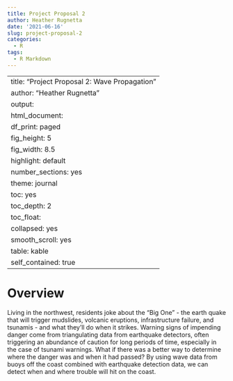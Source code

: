 ```yaml
---
title: Project Proposal 2
author: Heather Rugnetta
date: '2021-06-16'
slug: project-proposal-2
categories:
  - R
tags:
  - R Markdown
---
```


---
title: "Project Proposal 2: Wave Propagation"
author: "Heather Rugnetta"
output:
 html_document:
    df_print: paged
    fig_height: 5
    fig_width: 8.5
    highlight: default
    number_sections: yes
    theme: journal
    toc: yes
    toc_depth: 2
    toc_float:
      collapsed: yes
      smooth_scroll: yes
    table: kable
    self_contained: true
---

# Overview

<!--- I think this is ok in principle; however, I'd like to learn a bit more about the data. There are likely some very complicated pieces here that will be hard to deal with... in particulary, you would need a fairly rigorous definition of "safe" so that you actually know what you are looking for. In addition, there aren't any "big ones" to use as true positives when training a model. -->

Living in the northwest, residents joke about the "Big One" - the earth quake that will trigger mudslides, volcanic eruptions, infrastructure failure, and tsunamis - and what they'll do when it strikes.  Warning signs of impending danger come from triangulating data from earthquake detectors, often triggering an abundance of caution for long periods of time, especially in the case of tsunami warnings.  What if there was a better way to determine where the danger was and when it had passed? By using wave data from buoys off the coast combined with earthquake detection data, we can detect when and where trouble will hit on the coast.
